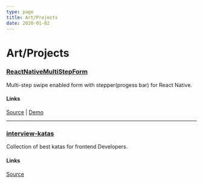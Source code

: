 ```yaml
---
type: page
title: Art/Projects
date: 2020-01-02
---
```


# Art/Projects

### [ReactNativeMultiStepForm](https://github.com/mohandere/ReactNativeMultiStepForm)

Multi-step swipe enabled form with stepper(progess bar) for React Native.

#### Links
[Source](https://github.com/mohandere/ReactNativeMultiStepForm) | [Demo](https://github.com/mohandere/ReactNativeMultiStepForm/blob/main/demo.mov)

---

### [interview-katas](https://github.com/mohandere/interview-katas)

Collection of best katas for frontend Developers. 

#### Links
[Source](https://github.com/mohandere/interview-katas)